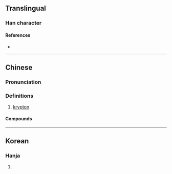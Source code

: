 {{character info/new}}
==Translingual==

===Han character===
{{Han char|rn=84|rad=气|as=07|sn=11|four=80217|canj=ONJRU|ids=⿹气克}}

====References====
* {{Han ref|kx=0600.011|dkj=17067|hdz=32012.020|uh=6C2A|ud=27690|bh=D5DF|bd=54751}}

----

==Chinese==
{{zh-forms}}
{{elements|Kr|溴|Br|[[銣]]／[[铷]]|Rb|lang=zh}}
{{zh-wp}}

===Pronunciation===
{{zh-pron
|m=kè
|c=hak1
|mn=tw,xm,zz:khek/qz:khiak
|cat=n
}}

===Definitions===
{{zh-hanzi}}

# [[krypton]]

====Compounds====
{{zh-der|氪金}}

{{zh-cat|Chemical elements}}

----

==Korean==

===Hanja===
{{ko-hanja|hangeul=극|eumhun=|rv=geuk|mr=kŭk|y=kuk}}

# {{rfdef|ko|sort=气07}}